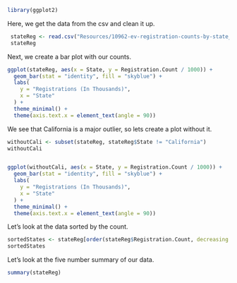 ```r
library(ggplot2)
```

Here, we get the data from the csv and clean it up.
```r
 stateReg <- read.csv("Resources/10962-ev-registration-counts-by-state_9-06-24.csv", header=TRUE, sep =",")
 stateReg
```

Next, we create a bar plot with our counts.
```r
ggplot(stateReg, aes(x = State, y = Registration.Count / 1000)) +
  geom_bar(stat = "identity", fill = "skyblue") +
  labs(
    y = "Registrations (In Thousands)", 
    x = "State"
  ) +
  theme_minimal() + 
  theme(axis.text.x = element_text(angle = 90))
```

We see that California is a major outlier, so lets create a plot without it.
```r
withoutCali <- subset(stateReg, stateReg$State != "California")
withoutCali


ggplot(withoutCali, aes(x = State, y = Registration.Count / 1000)) +
  geom_bar(stat = "identity", fill = "skyblue") +
  labs(
    y = "Registrations (In Thousands)", 
    x = "State"
  ) +
  theme_minimal() + 
  theme(axis.text.x = element_text(angle = 90))
```

Let's look at the data sorted by the count.
```r
sortedStates <- stateReg[order(stateReg$Registration.Count, decreasing = TRUE), ]
sortedStates
```

Let's look at the five number summary of our data.
```r
summary(stateReg)
```
